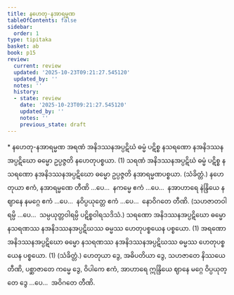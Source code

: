 ```yaml
---
title: နဟေတု-နအာရမ္မဏ
tableOfContents: false
sidebar:
  order: 1
type: tipitaka
basket: ab
book: p15
review:
  current: review
  updated: '2025-10-23T09:21:27.545120'
  updated_by: ''
  notes: ''
  history:
  - state: review
    date: '2025-10-23T09:21:27.545120'
    updated_by: ''
    notes: ''
    previous_state: draft
---
```



<ReviewStatus review={frontmatter.review} showDetails={true} />

<HypothesisAnnotation frontmatter={frontmatter} />

<DynamicBreadcrumb />

<Paragraph type="center" book="p15">
* နဟေတု-နအာရမ္မဏ
</Paragraph>

<Division number="103" book="p15" e="ch" v="40" p="244">

<Paragraph number="282" book="p15">
အရဏံ အနိဒဿနအပ္ပဋိဃံ ဓမ္မံ ပဋိစ္စ နသရဏော နအနိဒဿနအပ္ပဋိဃော ဓမ္မော ဥပ္ပဇ္ဇတိ နဟေတုပစ္စယာ. (1)
</Paragraph>

<Paragraph number="283" book="p15">
သရဏံ အနိဒဿနအပ္ပဋိဃံ ဓမ္မံ ပဋိစ္စ နသရဏော နအနိဒဿနအပ္ပဋိဃော ဓမ္မော ဥပ္ပဇ္ဇတိ နအာရမ္မဏပစ္စယာ. (သံခိတ္တံ.)
</Paragraph>

<Paragraph number="284" book="p15">
နဟေတုယာ ဧကံ, နအာရမ္မဏေ တီဏိ …ပေ…  နကမ္မေ ဧကံ …ပေ…  နအာဟာရေ နဲန္ဒြိယေ နဈာနေ နမဂ္ဂေ ဧကံ …ပေ…  နဝိပ္ပယုတ္တေ ဧကံ …ပေ…  နောဝိဂတေ တီဏိ.
</Paragraph>

<Paragraph number="285" book="p15">
(သဟဇာတဝါရမ္ပိ …ပေ…  သမ္ပယုတ္တဝါရမ္ပိ ပဋိစ္စဝါရသဒိသံ.)
</Paragraph>

</Division>
<Division number="104" book="p15" e="ch" v="40" p="244">

<Paragraph number="286" book="p15">
သရဏော အနိဒဿနအပ္ပဋိဃော ဓမ္မော နသရဏဿ နအနိဒဿနအပ္ပဋိဃဿ ဓမ္မဿ ဟေတုပစ္စယေန ပစ္စယော. (1)
</Paragraph>

<Paragraph number="287" book="p15">
အရဏော အနိဒဿနအပ္ပဋိဃော ဓမ္မော နသရဏဿ နအနိဒဿနအပ္ပဋိဃဿ ဓမ္မဿ ဟေတုပစ္စယေန ပစ္စယော. (1) (သံခိတ္တံ.)
</Paragraph>

<Paragraph number="288" book="p15">
ဟေတုယာ ဒွေ, အဓိပတိယာ ဒွေ, သဟဇာတေ နိဿယေ တီဏိ, ပစ္ဆာဇာတေ ကမ္မေ ဒွေ, ဝိပါကေ ဧကံ, အာဟာရေ ဣန္ဒြိယေ ဈာနေ မဂ္ဂေ ဝိပ္ပယုတ္တေ ဒွေ …ပေ…  အဝိဂတေ တီဏိ.
</Paragraph>
</Division>